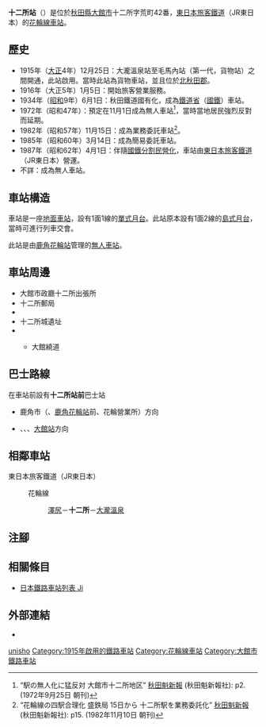 {{NoteTA
|T=zh-hans:十二所站;zh-hk:十二所站;zh-tw:十二所車站;
|1=zh-hans:十二所站;zh-hk:十二所站;zh-tw:十二所車站;
}}
{{Infobox station
|公司色 = green
|站名 = 十二所站
|圖片 = Junisho-Sta01.JPG
|pxl = 
|圖片說明 = 候車室
|日文原名 = 十二所
|平假名 = じゅうにしょ
|羅馬拼音 = Jūnisho
|副站名 = 
|電報略號 = シウ
|所在地 = {{JPN}}[[秋田縣|秋田縣]][[大館市|大館市]]十二所字荒町42番
|座標 = {{coord|40|12|52.32|N|140|40|6.12|E|type:railwaystation_region:JP-24|display=inline,title}}
|車站構造 = [[地面車站|地面車站]]
|月台配置 = 1面1線
|啟用年月日 = 1915年（[[大正|大正]]4年）12月25日
|廢站年月日 = 
|乘客人數 = 
|上下車人次 = 
|統計年度 = 
|轉車 = 
|全寬備註 = [[無人車站|無人車站]]
|adjacent = {{Adjacent stations|system=東日本旅客鐵道|line=花輪線|left=澤尻|right=大瀧溫泉|note-left=3.0km|note-mid=距離[[好摩站|好摩]]89.6km|note-right=2.5km}}
}}
'''十二所站'''（{{jpn|j=十二所駅|hg=じゅうにしょえき|rm=Jūnisho eki|f=y}}）是位於[[秋田縣|秋田縣]][[大館市|大館市]]十二所字荒町42番，[[東日本旅客鐵道|東日本旅客鐵道]]（JR東日本）的[[花輪線|花輪線]][[鐵路車站|車站]]。

== 歷史 ==
* 1915年（[[大正|大正]]4年）12月25日：{{Translink|ja|秋田鉄道|秋田鐵道}}大瀧溫泉站至毛馬內站（第一代，貨物站）之間開通，此站啟用。當時此站為貨物車站，並且位於[[北秋田郡|北秋田郡]]{{Translink|ja|十二所町}}。
* 1916年（大正5年）1月5日：開始旅客營業服務。
* 1934年（[[昭和|昭和]]9年）6月1日：秋田鐵道國有化，成為[[鐵道省_(日本)|鐵道省]]（[[日本國有鐵道|國鐵]]）車站。
* 1972年（昭和47年）：預定在11月1日成為無人車站<ref>“駅の無人化に猛反対 大館市十二所地区” [[秋田魁新報|秋田魁新報]] (秋田魁新報社): p2. (1972年9月25日 朝刊)</ref>，當時當地居民強烈反對而延期{{R|魁1982}}。
* 1982年（昭和57年）11月15日：成為業務委託車站<ref name="魁1982">“花輪線の四駅合理化 盛鉄局 15日から 十二所駅を業務委託化” [[秋田魁新報|秋田魁新報]] (秋田魁新報社): p15. (1982年11月10日 朝刊)</ref>。
* 1985年（昭和60年）3月14日：成為簡易委託車站。
* 1987年（昭和62年）4月1日：伴隨[[國鐵分割民營化|國鐵分割民營化]]，車站由[[東日本旅客鐵道|東日本旅客鐵道]]（JR東日本）營運。
* 不詳：成為無人車站。

== 車站構造 ==
車站是一座[[地面車站|地面車站]]，設有1面1線的[[單式月台|單式月台]]。此站原本設有1面2線的[[島式月台|島式月台]]，當時可進行列車交會。

此站是由[[鹿角花輪站|鹿角花輪站]]管理的[[無人車站|無人車站]]。

== 車站周邊 ==
* 大館市政廳十二所出張所
* 十二所郵局
* {{Translink|ja|米代川}}
* 十二所城遺址
* {{Translink|ja|秋田県道66号十二所花輪大湯線|秋田縣道66號十二所花輪大湯線}}
** {{Translink|ja|国道103号|國道103號}}大館繞道

== 巴士路線 ==
在車站前設有{{Translink|ja|秋北バス|秋北巴士}}'''十二所站前'''巴士站
* 鹿角市（{{Translink|ja|かづの厚生病院|鹿角厚生醫院|厚生醫院前}}、[[鹿角花輪站|鹿角花輪站]]前、花輪營業所）方向
* {{Translink|ja|秋田労災病院|秋田勞災醫院|勞災醫院前}}、{{Translink|ja|大館市立扇田病院|大館市立扇田醫院|扇田醫院前}}、{{Translink|ja|大館市立総合病院|大館市立綜合醫院|市立醫院前}}、[[大館站|大館站]]方向

== 相鄰車站 ==
; 東日本旅客鐵道（JR東日本）
: {{Color|#aa1e30|■}}花輪線
:: [[澤尻站|澤尻]]－'''十二所'''－[[大瀧溫泉站|大瀧溫泉]]

== 注腳 ==
{{Reflist}}

== 相關條目 ==
{{commonscat|Jūnisho Station}}
* [[日本鐵路車站列表_Ji|日本鐵路車站列表 Ji]]

== 外部連結==
*{{外部連結/JR東日本車站|837|十二所}}{{ja icon}}

{{花輪線}}

{{DEFAULTSORT:Junisho}}
[[Category:日本鐵路車站_Ju|unisho]]
[[Category:1915年啟用的鐵路車站|Category:1915年啟用的鐵路車站]]
[[Category:花輪線車站|Category:花輪線車站]]
[[Category:大館市鐵路車站|Category:大館市鐵路車站]]